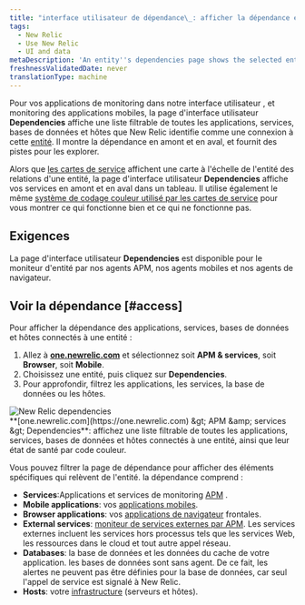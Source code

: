 ```yaml
---
title: "interface utilisateur de dépendance\_: afficher la dépendance en amont et en aval d'une entité"
tags:
  - New Relic
  - Use New Relic
  - UI and data
metaDescription: 'An entity''s dependencies page shows the selected entity''s upstream and downstream dependencies for apps, services, databases, and hosts.'
freshnessValidatedDate: never
translationType: machine
---
```


Pour vos applications de monitoring dans notre interface utilisateur <InlinePopover type="apm" />, <InlinePopover type="browser" />et monitoring des applications mobiles, la page d&apos;interface utilisateur <DNT>**Dependencies**</DNT> affiche une liste filtrable de toutes les applications, services, bases de données et hôtes que New Relic identifie comme une connexion à cette [entité](/docs/new-relic-solutions/new-relic-one/core-concepts/what-entity-new-relic). Il montre la dépendance en amont et en aval, et fournit des pistes pour les explorer.

Alors que [les cartes de service](/docs/understand-dependencies/understand-system-dependencies/service-maps/service-maps-new-relic-one) affichent une carte à l&apos;échelle de l&apos;entité des relations d&apos;une entité, la page d&apos;interface utilisateur <DNT>**Dependencies**</DNT> affiche vos services en amont et en aval dans un tableau. Il utilise également le même [système de codage couleur utilisé par les cartes de service](/docs/understand-dependencies/understand-system-dependencies/service-maps/service-maps-new-relic-one#alerts) pour vous montrer ce qui fonctionne bien et ce qui ne fonctionne pas.

## Exigences

La page d&apos;interface utilisateur <DNT>**Dependencies**</DNT> est disponible pour le moniteur d&apos;entité par nos agents APM, nos agents mobiles et nos agents de navigateur.

## Voir la dépendance [#access]

Pour afficher la dépendance des applications, services, bases de données et hôtes connectés à une entité :

1. Allez à <DNT>**[one.newrelic.com](https://one.newrelic.com)**</DNT> et sélectionnez soit <DNT>**APM &amp; services**</DNT>, soit <DNT>**Browser**</DNT>, soit <DNT>**Mobile**</DNT>.
2. Choisissez une entité, puis cliquez sur <DNT>**Dependencies**</DNT>.
3. Pour approfondir, filtrez les applications, les services, la base de données ou les hôtes.

<img title="omnimapDependencies.png" alt="New Relic dependencies" src="/images/solutions_screenshot-full_omnimap-dependencies.webp" />

<figcaption>
  <DNT>**[one.newrelic.com](https://one.newrelic.com) &amp;gt; APM &amp;amp; services &amp;gt; Dependencies**</DNT>: affichez une liste filtrable de toutes les applications, services, bases de données et hôtes connectés à une entité, ainsi que leur état de santé par code couleur.
</figcaption>

Vous pouvez filtrer la page de dépendance pour afficher des éléments spécifiques qui relèvent de l&apos;entité. la dépendance comprend :

* <DNT>**Services**</DNT>:Applications et services de monitoring [APM](/docs/apm) .
* <DNT>**Mobile applications**</DNT>: vos [applications mobiles](/docs/mobile-monitoring).
* <DNT>**Browser applications**</DNT>: vos [applications de navigateur](/docs/browser) frontales.
* <DNT>**External services**</DNT>: [moniteur de services externes par APM](/docs/apm/applications-menu/monitoring/external-services-page). Les services externes incluent les services hors processus tels que les services Web, les ressources dans le cloud et tout autre appel réseau.
* <DNT>**Databases**</DNT>: la base de données et les données du cache de votre application. les bases de données sont sans agent. De ce fait, les alertes ne peuvent pas être définies pour la base de données, car seul l&apos;appel de service est signalé à New Relic.
* <DNT>**Hosts**</DNT>: votre [infrastructure](/docs/infrastructure) (serveurs et hôtes).